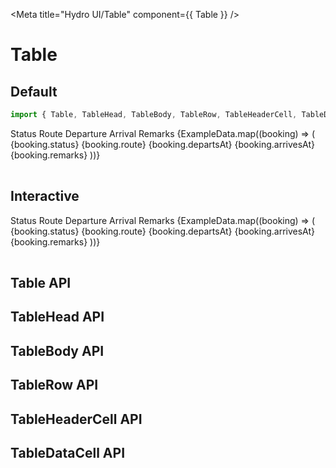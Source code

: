 
<Meta title="Hydro UI/Table" component={{ Table }} />

# Table

## Default

```jsx
import { Table, TableHead, TableBody, TableRow, TableHeaderCell, TableDataCell } from '@/components/dfds-ui/react-components'
```

<Preview gray>
  <Story name="Default">
    <Table>
      <TableHead>
        <TableRow>
          <TableHeaderCell>Status</TableHeaderCell>
          <TableHeaderCell>Route</TableHeaderCell>
          <TableHeaderCell>Departure</TableHeaderCell>
          <TableHeaderCell>Arrival</TableHeaderCell>
          <TableHeaderCell align="right">Remarks</TableHeaderCell>
        </TableRow>
      </TableHead>
      <TableBody>
        {ExampleData.map((booking) => (
          <TableRow key={booking.id}>
            <TableDataCell>
              <Badge intent="success">{booking.status}</Badge>
            </TableDataCell>
            <TableDataCell>{booking.route}</TableDataCell>
            <TableDataCell>{booking.departsAt}</TableDataCell>
            <TableDataCell>{booking.arrivesAt}</TableDataCell>
            <TableDataCell>{booking.remarks}</TableDataCell>
          </TableRow>
        ))}
      </TableBody>
    </Table>
  </Story>
</Preview>

## Interactive

<Preview gray>
  <Story name="Interactive">
    <Table isInteractive>
      <TableHead>
        <TableRow>
          <TableHeaderCell>Status</TableHeaderCell>
          <TableHeaderCell>Route</TableHeaderCell>
          <TableHeaderCell>Departure</TableHeaderCell>
          <TableHeaderCell>Arrival</TableHeaderCell>
          <TableHeaderCell align="right">Remarks</TableHeaderCell>
        </TableRow>
      </TableHead>
      <TableBody>
        {ExampleData.map((booking) => (
          <TableRow key={booking.id}>
            <TableDataCell>
              <Badge intent="success">{booking.status}</Badge>
            </TableDataCell>
            <TableDataCell>{booking.route}</TableDataCell>
            <TableDataCell>{booking.departsAt}</TableDataCell>
            <TableDataCell>{booking.arrivesAt}</TableDataCell>
            <TableDataCell>{booking.remarks}</TableDataCell>
          </TableRow>
        ))}
      </TableBody>
    </Table>
  </Story>
</Preview>

## Table API

<Props of={Table} />

## TableHead API

<Props of={TableHead} />

## TableBody API

<Props of={TableBody} />

## TableRow API

<Props of={TableRow} />

## TableHeaderCell API

<Props of={TableHeaderCell} />

## TableDataCell API

<Props of={TableDataCell} />
